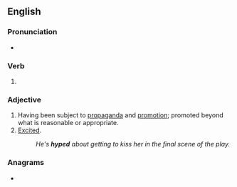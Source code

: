 ==English==

===Pronunciation===
* {{IPA|en|/haɪpt/}}

===Verb===
{{head|en|verb form}}

# {{en-past of|hype}}

===Adjective===
{{en-adj}}

# Having been subject to [[propaganda]] and [[promotion]]; promoted beyond what is reasonable or appropriate.
# [[excited|Excited]].
#: ''He's '''hyped''' about getting to kiss her in the final scene of the play.''

===Anagrams===
* {{anagrams|en|a=dehpy|phy ed}}